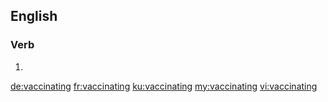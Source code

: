 
==English==

===Verb===
{{head|en|present participle}}

# {{present participle of|vaccinate|lang=en}}

[[de:vaccinating]]
[[fr:vaccinating]]
[[ku:vaccinating]]
[[my:vaccinating]]
[[vi:vaccinating]]